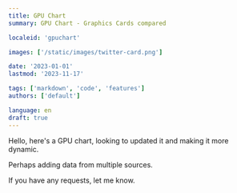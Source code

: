 ```yaml
---
title: GPU Chart
summary: GPU Chart - Graphics Cards compared

localeid: 'gpuchart'

images: ['/static/images/twitter-card.png']

date: '2023-01-01'
lastmod: '2023-11-17'

tags: ['markdown', 'code', 'features']
authors: ['default']

language: en
draft: true
---
```


Hello, here's a GPU chart, looking to updated it and making it more dynamic.

Perhaps adding data from multiple sources.

If you have any requests, let me know.

<Chart />
